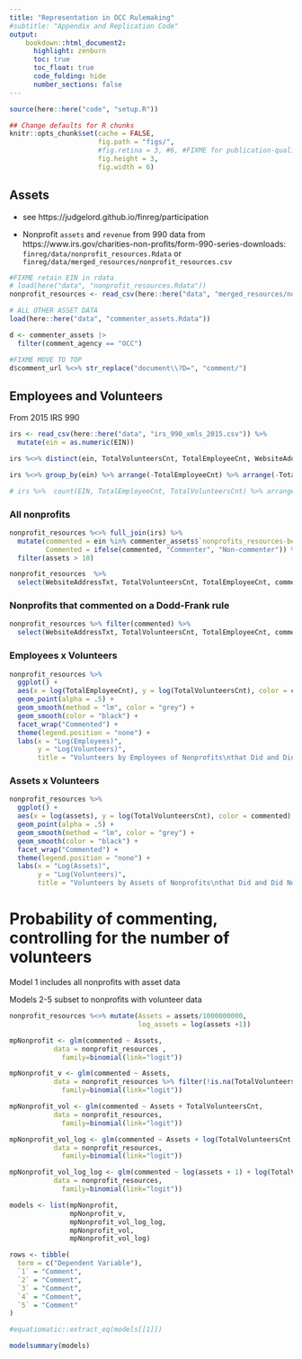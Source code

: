 ```yaml
---
title: "Representation in OCC Rulemaking"
#subtitle: "Appendix and Replication Code"
output:
    bookdown::html_document2:
      highlight: zenburn
      toc: true
      toc_float: true
      code_folding: hide
      number_sections: false
---
```


```r
source(here::here("code", "setup.R"))

## Change defaults for R chunks
knitr::opts_chunk$set(cache = FALSE,
                      fig.path = "figs/",
                      #fig.retina = 3, #6, #FIXME for publication-quality images 
                      fig.height = 3,
                      fig.width = 6)
```


## Assets 

- see https://judgelord.github.io/finreg/participation

- Nonprofit `assets` and `revenue` from 990 data from https://www.irs.gov/charities-non-profits/form-990-series-downloads: `finreg/data/nonprofit_resources.Rdata` or `finreg/data/merged_resources/nonprofit_resources.csv`

```r
#FIXME retain EIN in rdata 
# load(here("data", "nonprofit_resources.Rdata"))
nonprofit_resources <- read_csv(here::here("data", "merged_resources/nonprofits_resources.csv")) 

# ALL OTHER ASSET DATA 
load(here::here("data", "commenter_assets.Rdata"))

d <- commenter_assets |>
  filter(comment_agency == "OCC") 

#FIXME MOVE TO TOP 
d$comment_url %<>% str_replace("document\\?D=", "comment/")
```


## Employees and Volunteers 

From 2015 IRS 990 

```r
irs <- read_csv(here::here("data", "irs_990_xmls_2015.csv")) %>% 
  mutate(ein = as.numeric(EIN))

irs %<>% distinct(ein, TotalVolunteersCnt, TotalEmployeeCnt, WebsiteAddressTxt) 

irs %<>% group_by(ein) %>% arrange(-TotalEmployeeCnt) %>% arrange(-TotalVolunteersCnt) %>% slice_head(n = 1) %>% ungroup() 

# irs %>%  count(EIN, TotalEmployeeCnt, TotalVolunteersCnt) %>% arrange(-n)

```

### All nonprofits
```r
nonprofit_resources %<>% full_join(irs) %>% 
  mutate(commented = ein %in% commenter_assets$`nonprofits_resources-bestMatch:ein`,
         Commented = ifelse(commented, "Commenter", "Non-commenter")) %>% 
  filter(assets > 10)

nonprofit_resources  %>% 
  select(WebsiteAddressTxt, TotalVolunteersCnt, TotalEmployeeCnt, commented) %>%  arrange(-TotalVolunteersCnt) %>% kablebox()
```


### Nonprofits that commented on a Dodd-Frank rule
```r
nonprofit_resources %>% filter(commented) %>% 
  select(WebsiteAddressTxt, TotalVolunteersCnt, TotalEmployeeCnt, commented) %>%  arrange(-TotalVolunteersCnt) %>% kablebox()
```


### Employees x Volunteers 
```r
nonprofit_resources %>% 
  ggplot() + 
  aes(x = log(TotalEmployeeCnt), y = log(TotalVolunteersCnt), color = commented) + 
  geom_point(alpha = .5) + 
  geom_smooth(method = "lm", color = "grey") + 
  geom_smooth(color = "black") + 
  facet_wrap("Commented") +
  theme(legend.position = "none") +
  labs(x = "Log(Employees)",
       y = "Log(Volunteers)",
       title = "Volunteers by Employees of Nonprofits\nthat Did and Did Not Comment on a OCC Rule")
```


### Assets x Volunteers 
```r
nonprofit_resources %>% 
  ggplot() + 
  aes(x = log(assets), y = log(TotalVolunteersCnt), color = commented) + 
  geom_point(alpha = .5) + 
  geom_smooth(method = "lm", color = "grey") + 
  geom_smooth(color = "black") + 
  facet_wrap("Commented") +
  theme(legend.position = "none") +
  labs(x = "Log(Assets)",
       y = "Log(Volunteers)",
       title = "Volunteers by Assets of Nonprofits\nthat Did and Did Not Comment on a OCC Rule")
```


# Probability of commenting, controlling for the number of volunteers

Model 1 includes all nonprofits with asset data 

Models 2-5 subset to nonprofits with volunteer data

```r
nonprofit_resources %<>% mutate(Assets = assets/1000000000,
                                log_assets = log(assets +1))

mpNonprofit <- glm(commented ~ Assets,
           data = nonprofit_resources , 
             family=binomial(link="logit"))

mpNonprofit_v <- glm(commented ~ Assets,
           data = nonprofit_resources %>% filter(!is.na(TotalVolunteersCnt)), 
             family=binomial(link="logit"))

mpNonprofit_vol <- glm(commented ~ Assets + TotalVolunteersCnt,
           data = nonprofit_resources, 
             family=binomial(link="logit"))

mpNonprofit_vol_log <- glm(commented ~ Assets + log(TotalVolunteersCnt + 1),
           data = nonprofit_resources, 
             family=binomial(link="logit"))

mpNonprofit_vol_log_log <- glm(commented ~ log(assets + 1) + log(TotalVolunteersCnt + 1),
           data = nonprofit_resources, 
             family=binomial(link="logit"))

models <- list(mpNonprofit, 
               mpNonprofit_v,
               mpNonprofit_vol_log_log,
               mpNonprofit_vol,
               mpNonprofit_vol_log)

rows <- tibble(
  term = c("Dependent Variable"),
  `1` = "Comment",
  `2` = "Comment",  
  `3` = "Comment",  
  `4` = "Comment",  
  `5` = "Comment"
)

#equatiomatic::extract_eq(models[[1]]) 

modelsummary(models)
```
